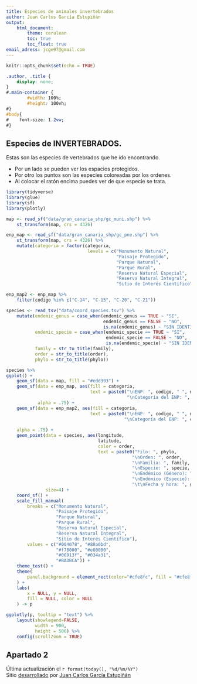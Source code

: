 ```yaml
---
title: Especies de animales invertebrados
author: Juan Carlos García Estupiñán
output: 
    html_document:
        theme: cerulean
        toc: true
        toc_float: true
email_adress: jcge97@gmail.com
---
```


```r
knitr::opts_chunk$set(echo = TRUE)
```


```css
.author, .title {
    display: none;
}
#.main-container {
        #width: 100%;
        #height: 100vh;
#}
#body{
#    font-size: 1.2vw;
#}
```

## Especies de INVERTEBRADOS.

Estas son las especies de vertebrados que he ido encontrando.

- Por un lado se pueden ver los espacios protegidos.
- Por otro los puntos son las especies coloreadas por los ordenes.
- Al colocar el ratón encima puedes ver de que especie se trata.

```r
library(tidyverse)
library(glue)
library(sf)
library(plotly)

map <- read_sf("data/gran_canaria_shp/gc_muni.shp") %>%
    st_transform(map, crs = 4326) 

enp_map <- read_sf("data/gran_canaria_shp/gc_pne.shp") %>%
    st_transform(map, crs = 4326) %>%
    mutate(categoria = factor(categoria,
                               levels = c("Monumento Natural", 
                                          "Paisaje Protegido",
                                          "Parque Natural", 
                                          "Parque Rural", 
                                          "Reserva Natural Especial",
                                          "Reserva Natural Integral", 
                                          "Sitio de Interés Científico")))

enp_map2 <- enp_map %>%
    filter(codigo %in% c("C-14", "C-15", "C-20", "C-21"))

species <- read_tsv("data/coord_species.tsv") %>%
    mutate(endemic_genus = case_when(endemic_genus == TRUE ~ "SI",
                                     endemic_genus == FALSE ~ "NO",
                                     is.na(endemic_genus) ~ "SIN IDENTIFICAR"),
           endemic_specie = case_when(endemic_specie == TRUE ~ "SI",
                                      endemic_specie == FALSE ~ "NO",
                                      is.na(endemic_specie) ~ "SIN IDENTIFICAR"),
           family = str_to_title(family),
           order = str_to_title(order),
           phylo = str_to_title(phylo))

species %>%
ggplot() +
    geom_sf(data = map, fill = "#edd393") +
    geom_sf(data = enp_map, aes(fill = categoria,  
                                text = paste0("\nENP: ", codigo, " ", nombre,
                                              "\nCategoría del ENP: ", categoria)),
            alpha = .75) +
    geom_sf(data = enp_map2, aes(fill = categoria,  
                                text = paste0("\nENP: ", codigo, " ", nombre,
                                             "\nCategoría del ENP: ", categoria)),
                                             
    alpha = .75) +
    geom_point(data = species, aes(longitude, 
                                   latitude, 
                                   color = order,
                                   text = paste0("Filo: ", phylo,
                                                "\nOrden: ", order,
                                                "\nFamilia: ", family,
                                                "\nEspecie: ", specie,
                                                "\nEndémico (Género): ", endemic_genus,
                                                "\nEndémico (Especie): ", endemic_specie,
                                                "\t\nFecha y hora: ", gpsdatetime)),
               size=4) +
    coord_sf() +
    scale_fill_manual(
        breaks = c("Monumento Natural", 
                   "Paisaje Protegido",
                   "Parque Natural", 
                   "Parque Rural", 
                   "Reserva Natural Especial",
                   "Reserva Natural Integral", 
                   "Sitio de Interés Científico"),
        values = c("#004078", "#80a0bd", 
                   "#f78000", "#e60000", 
                   "#00913f", "#034a31", 
                   "#BADBCA")) +
    theme_test() +
    theme(
        panel.background = element_rect(color="#cfe8fc", fill = "#cfe8fc")
    ) +
    labs(
        x = NULL, y = NULL,
        fill = NULL, color = NULL
    ) -> p

ggplotly(p, tooltip = "text") %>%
    layout(showlegend=FALSE,
           width = 900,
           height = 500) %>% 
    config(scrollZoom = TRUE)

```

## Apartado 2

Última actualización el `r format(today(), "%d/%m/%Y")`  
Sitio [desarrollado](`r rmarkdown::metadata$github_repo`) por [Juan Carlos García Estupiñán](mailto:`r rmarkdown::metadata$email_adress`)